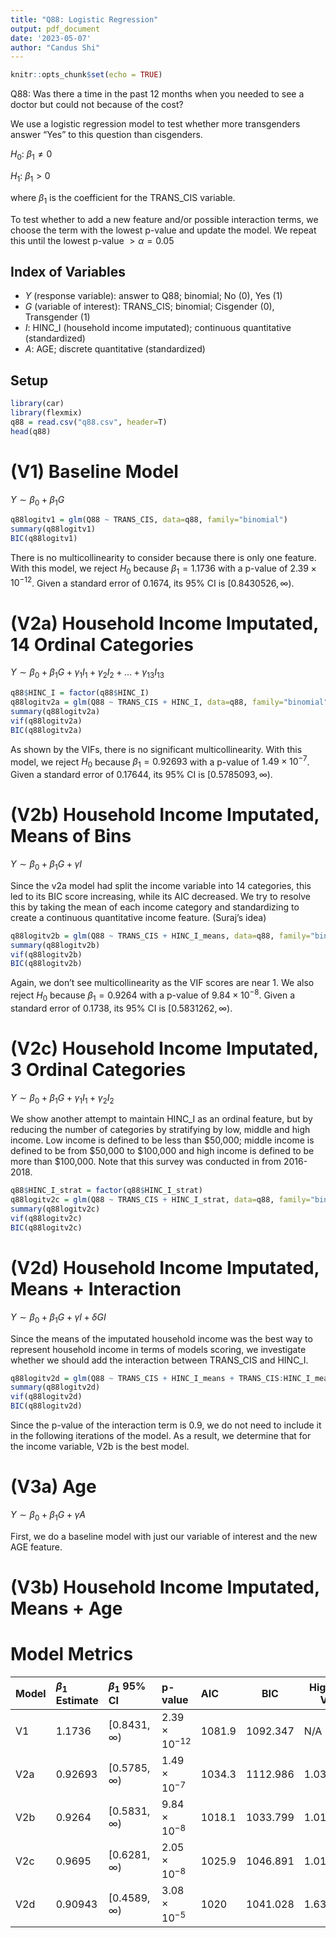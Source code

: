 ```yaml
---
title: "Q88: Logistic Regression"
output: pdf_document
date: '2023-05-07'
author: "Candus Shi"
---
```


```r
knitr::opts_chunk$set(echo = TRUE)
```

Q88: Was there a time in the past 12 months when you needed to see a doctor but could not because of the cost?

We use a logistic regression model to test whether more transgenders answer "Yes" to this question than cisgenders.

$H_0$: $\beta_1 \neq 0$

$H_1$: $\beta_1 > 0$

where $\beta_1$ is the coefficient for the TRANS_CIS variable. 

To test whether to add a new feature and/or possible interaction terms, we choose the term with the lowest p-value and update the model. We repeat this until the lowest p-value $> \alpha = 0.05$

## Index of Variables
- $Y$ (response variable): answer to Q88; binomial; No (0), Yes (1)
- $G$ (variable of interest): TRANS_CIS; binomial; Cisgender (0), Transgender (1)
- $I$: HINC_I (household income imputated); continuous quantitative (standardized)
- $A$: AGE; discrete quantitative (standardized)

## Setup
```r
library(car)
library(flexmix)
q88 = read.csv("q88.csv", header=T)
head(q88)
```

\newpage
# (V1) Baseline Model
$Y \sim \beta_0 + \beta_1 G$

```r
q88logitv1 = glm(Q88 ~ TRANS_CIS, data=q88, family="binomial")
summary(q88logitv1)
BIC(q88logitv1)
```

There is no multicollinearity to consider because there is only one feature. With this model, we reject $H_0$ because $\beta_1 = 1.1736$ with a p-value of $2.39 \times 10^{-12}$. Given a standard error of $0.1674$, its 95% CI is $[0.8430526, \infty)$.

\newpage
# (V2a) Household Income Imputated, 14 Ordinal Categories
$Y \sim \beta_0 + \beta_1 G + \gamma_1 I_1 + \gamma_2 I_2 + ... + \gamma_{13} I_{13}$

```r
q88$HINC_I = factor(q88$HINC_I)
q88logitv2a = glm(Q88 ~ TRANS_CIS + HINC_I, data=q88, family="binomial")
summary(q88logitv2a)
vif(q88logitv2a)
BIC(q88logitv2a)
```

As shown by the VIFs, there is no significant multicollinearity. With this model, we reject $H_0$ because $\beta_1 = 0.92693$ with a p-value of $1.49 \times 10^{-7}$. Given a standard error of $0.17644$, its 95% CI is $[0.5785093, \infty)$.

\newpage
# (V2b) Household Income Imputated, Means of Bins
$Y \sim \beta_0 + \beta_1 G + \gamma I$

Since the v2a model had split the income variable into 14 categories, this led to its BIC score increasing, while its AIC decreased. We try to resolve this by taking the mean of each income category and standardizing to create a continuous quantitative income feature. (Suraj's idea)

```r
q88logitv2b = glm(Q88 ~ TRANS_CIS + HINC_I_means, data=q88, family="binomial")
summary(q88logitv2b)
vif(q88logitv2b)
BIC(q88logitv2b)
```

Again, we don't see multicollinearity as the VIF scores are near 1. We also reject $H_0$ because $\beta_1 = 0.9264$ with a p-value of $9.84 \times 10^{-8}$. Given a standard error of $0.1738$, its 95% CI is $[0.5831262, \infty)$.

\newpage
# (V2c) Household Income Imputated, 3 Ordinal Categories
$Y \sim \beta_0 + \beta_1 G + \gamma_1 I_1 + \gamma_2 I_2$

We show another attempt to maintain HINC_I as an ordinal feature, but by reducing the number of categories by stratifying by low, middle and high income. Low income is defined to be less than \$50,000; middle income is defined to be from \$50,000 to \$100,000 and high income is defined to be more than \$100,000. Note that this survey was conducted in from 2016-2018.

```r
q88$HINC_I_strat = factor(q88$HINC_I_strat)
q88logitv2c = glm(Q88 ~ TRANS_CIS + HINC_I_strat, data=q88, family="binomial")
summary(q88logitv2c)
vif(q88logitv2c)
BIC(q88logitv2c)
```

\newpage
# (V2d) Household Income Imputated, Means + Interaction
$Y \sim \beta_0 + \beta_1 G + \gamma I + \delta GI$

Since the means of the imputated household income was the best way to represent household income in terms of models scoring, we investigate whether we should add the interaction between TRANS_CIS and HINC_I. 

```r
q88logitv2d = glm(Q88 ~ TRANS_CIS + HINC_I_means + TRANS_CIS:HINC_I_means, data=q88, family="binomial")
summary(q88logitv2d)
vif(q88logitv2d)
BIC(q88logitv2d)
```

Since the p-value of the interaction term is 0.9, we do not need to include it in the following iterations of the model. As a result, we determine that for the income variable, V2b is the best model. 

\newpage
# (V3a) Age
$Y \sim \beta_0 + \beta_1 G + \gamma A$

First, we do a baseline model with just our variable of interest and the new AGE feature.

\newpage
# (V3b) Household Income Imputated, Means + Age

\newpage
# Model Metrics
| Model | $\beta_1$ Estimate | $\beta_1$ 95% CI     | p-value                | AIC      | BIC      | Highest VIF |
| :---- | :-----             | :-----               | :--------              | :----    | -----    | -----       |
| V1    | 1.1736             | $[0.8431, \infty)$   | $2.39 \times 10^{-12}$ | 1081.9   | 1092.347 | N/A         |
| V2a   | 0.92693            | $[0.5785, \infty)$   | $1.49 \times 10^{-7}$  | 1034.3   | 1112.986 | 1.038895    |
| V2b   | 0.9264             | $[0.5831, \infty)$   | $9.84 \times 10^{-8}$  | 1018.1   | 1033.799 | 1.01758     |
| V2c   | 0.9695             | $[0.6281, \infty)$   | $2.05 \times 10^{-8}$  | 1025.9   | 1046.891 | 1.011777    |
| V2d   | 0.90943            | $[0.4589, \infty)$   | $3.08 \times 10^{-5}$  | 1020     | 1041.028 | 1.638341    |

